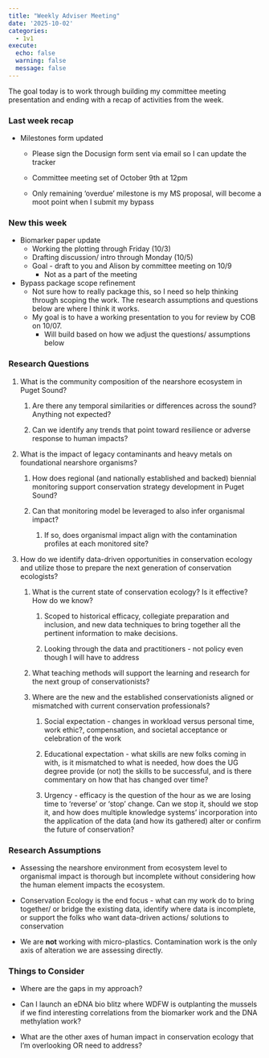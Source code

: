 ```yaml
---
title: "Weekly Adviser Meeting"
date: '2025-10-02'
categories:
  - 1v1
execute:
  echo: false
  warning: false
  message: false
---
```


The goal today is to work through building my committee meeting presentation and ending with a recap of activities from the week.\

### Last week recap

-   Milestones form updated

    -   Please sign the Docusign form sent via email so I can update the tracker

    -   Committee meeting set of October 9th at 12pm

    -   Only remaining 'overdue' milestone is my MS proposal, will become a moot point when I submit my bypass

### New this week

-   Biomarker paper update
    -   Working the plotting through Friday (10/3)
    -   Drafting discussion/ intro through Monday (10/5)
    -   Goal - draft to you and Alison by committee meeting on 10/9
        -   Not as a part of the meeting
-   Bypass package scope refinement
    -   Not sure how to really package this, so I need so help thinking through scoping the work. The research assumptions and questions below are where I think it works.
    -   My goal is to have a working presentation to you for review by COB on 10/07.
        -   Will build based on how we adjust the questions/ assumptions below

### Research Questions

1.  What is the community composition of the nearshore ecosystem in Puget Sound?

    1.  Are there any temporal similarities or differences across the sound? Anything not expected?

    2.  Can we identify any trends that point toward resilience or adverse response to human impacts? 

2.  What is the impact of legacy contaminants and heavy metals on foundational nearshore organisms?

    1.  How does regional (and nationally established and backed) biennial monitoring support conservation strategy development in Puget Sound?

    2.  Can that monitoring model be leveraged to also infer organismal impact?

        1.  If so, does organismal impact align with the contamination profiles at each monitored site?

3.  How do we identify data-driven opportunities in conservation ecology and utilize those to prepare the next generation of conservation ecologists?

    1.  What is the current state of conservation ecology? Is it effective? How do we know?

        1.  Scoped to historical efficacy, collegiate preparation and inclusion, and new data techniques to bring together all the pertinent information to make decisions.

        2.  Looking through the data and practitioners - not policy even though I will have to address 

    2.  What teaching methods will support the learning and research for the next group of conservationists?

    3.  Where are the new and the established conservationists aligned or mismatched with current conservation professionals?

        1.  Social expectation - changes in workload versus personal time, work ethic?, compensation, and societal acceptance or celebration of the work

        2.  Educational expectation - what skills are new folks coming in with, is it mismatched to what is needed, how does the UG degree provide (or not) the skills to be successful, and is there commentary on how that has changed over time?

        3.  Urgency - efficacy is the question of the hour as we are losing time to ‘reverse’ or ‘stop’ change. Can we stop it, should we stop it, and how does multiple knowledge systems’ incorporation into the application of the data (and how its gathered) alter or confirm the future of conservation?

### Research Assumptions

-   Assessing the nearshore environment from ecosystem level to organismal impact is thorough but incomplete without considering how the human element impacts the ecosystem.

-   Conservation Ecology is the end focus - what can my work do to bring together/ or bridge the existing data, identify where data is incomplete, or support the folks who want data-driven actions/ solutions to conservation

-   We are **not** working with micro-plastics. Contamination work is the only axis of alteration we are assessing directly.

### Things to Consider

-   Where are the gaps in my approach?

-   Can I launch an eDNA bio blitz where WDFW is outplanting the mussels if we find interesting correlations from the biomarker work and the DNA methylation work?

-   What are the other axes of human impact in conservation ecology that I’m overlooking OR need to address?
